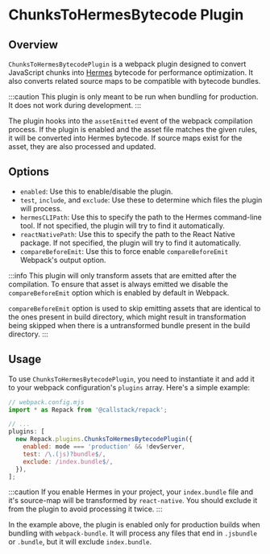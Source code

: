 # ChunksToHermesBytecode Plugin

## Overview

`ChunksToHermesBytecodePlugin` is a webpack plugin designed to convert JavaScript chunks into [Hermes](https://hermesengine.dev/) bytecode for performance optimization.
It also converts related source maps to be compatible with bytecode bundles.

:::caution
This plugin is only meant to be run when bundling for production. It does not work during development.
:::

The plugin hooks into the `assetEmitted` event of the webpack compilation process. If the plugin is enabled and the asset file matches the given rules, it will be converted into Hermes bytecode. If source maps exist for the asset, they are also processed and updated.

## Options

- `enabled`: Use this to enable/disable the plugin.
- `test`, `include`, and `exclude`: Use these to determine which files the plugin will process.
- `hermesCLIPath`: Use this to specify the path to the Hermes command-line tool.
  If not specified, the plugin will try to find it automatically.
- `reactNativePath`: Use this to specify the path to the React Native package.
  If not specified, the plugin will try to find it automatically.
- `compareBeforeEmit`: Use this to force enable `compareBeforeEmit` Webpack's output option.

:::info
This plugin will only transform assets that are emitted after the compilation.
To ensure that asset is always emitted we disable the `compareBeforeEmit` option
which is enabled by default in Webpack.

`compareBeforeEmit` option is used to skip emitting assets that are identical to the
ones present in build directory, which might result in transformation being
skipped when there is a untransformed bundle present in the build directory.
:::

## Usage

To use `ChunksToHermesBytecodePlugin`, you need to instantiate it and add it to your webpack configuration's `plugins` array. Here's a simple example:

```js
// webpack.config.mjs
import * as Repack from '@callstack/repack';

// ...
plugins: [
  new Repack.plugins.ChunksToHermesBytecodePlugin({
    enabled: mode === 'production' && !devServer,
    test: /\.(js)?bundle$/,
    exclude: /index.bundle$/,
  }),
];
```

:::caution
If you enable Hermes in your project, your `index.bundle` file and it's source-map will be transformed by `react-native`.
You should exclude it from the plugin to avoid processing it twice.
:::

In the example above, the plugin is enabled only for production builds when bundling with `webpack-bundle`.
It will process any files that end in `.jsbundle` or `.bundle`, but it will exclude `index.bundle`.
